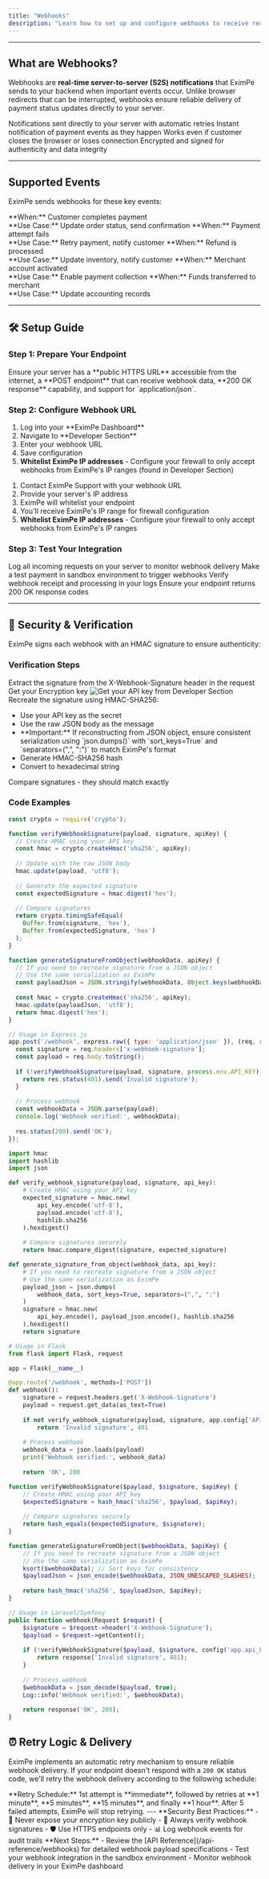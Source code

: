 ```yaml
---
title: "Webhooks"
description: "Learn how to set up and configure webhooks to receive real-time payment notifications from EximPe. This guide covers webhook setup, testing, and best practices for integration."
---
```


---

## What are Webhooks?

Webhooks are **real-time server-to-server (S2S) notifications** that EximPe sends to your backend when important events occur. Unlike browser redirects that can be interrupted, webhooks ensure reliable delivery of payment status updates directly to your server.

<CardGroup cols={2}>
  <Card title="Reliable Delivery" icon="shield-check">
    Notifications sent directly to your server with automatic retries
  </Card>
  <Card title="Real-time Updates" icon="clock">
    Instant notification of payment events as they happen
  </Card>
  <Card title="No User Dependency" icon="user-check">
    Works even if customer closes the browser or loses connection
  </Card>
  <Card title="Secure Communication" icon="lock">
    Encrypted and signed for authenticity and data integrity
  </Card>
</CardGroup>

---

## Supported Events

EximPe sends webhooks for these key events:

<CardGroup cols={2}>
  <Card title="Payment Successful" icon="check">
    **When:** Customer completes payment<br/>
    **Use Case:** Update order status, send confirmation
  </Card>
  <Card title="Payment Failed" icon="x">
    **When:** Payment attempt fails<br/>
    **Use Case:** Retry payment, notify customer
  </Card>
  <Card title="Payment Refunded" icon="rotate-left">
    **When:** Refund is processed<br/>
    **Use Case:** Update inventory, notify customer
  </Card>
  <Card title="Merchant Approved" icon="user-check">
    **When:** Merchant account activated<br/>
    **Use Case:** Enable payment collection
  </Card>
  <Card title="Settlement Completed" icon="money-bill">
    **When:** Funds transferred to merchant<br/>
    **Use Case:** Update accounting records
  </Card>
</CardGroup>

---

## 🛠️ Setup Guide

### Step 1: Prepare Your Endpoint

<Info>
  Ensure your server has a **public HTTPS URL** accessible from the internet, a **POST endpoint** that can receive webhook data, **200 OK response** capability, and support for `application/json`.
</Info>

### Step 2: Configure Webhook URL

<Steps>
  <Step title="Dashboard Configuration (Recommended)">
    <ol>
      <li>Log into your **EximPe Dashboard**</li>
      <li>Navigate to **Developer Section**</li>
      <li>Enter your webhook URL</li>
      <li>Save configuration</li>
      <li><strong>Whitelist EximPe IP addresses</strong> - Configure your firewall to only accept webhooks from EximPe's IP ranges (found in Developer Section)</li>
    </ol>
  </Step>
  
  <Step title="Manual Setup">
    <ol>
      <li>Contact EximPe Support with your webhook URL</li>
      <li>Provide your server's IP address</li>
      <li>EximPe will whitelist your endpoint</li>
      <li>You'll receive EximPe's IP range for firewall configuration</li>
      <li><strong>Whitelist EximPe IP addresses</strong> - Configure your firewall to only accept webhooks from EximPe's IP ranges</li>
    </ol>
  </Step>
</Steps>

### Step 3: Test Your Integration

<CardGroup cols={2}>
  <Card title="Log Requests" icon="file">
    Log all incoming requests on your server to monitor webhook delivery
  </Card>
  <Card title="Test Payment" icon="credit-card">
    Make a test payment in sandbox environment to trigger webhooks
  </Card>
  <Card title="Verify Receipt" icon="check">
    Verify webhook receipt and processing in your logs
  </Card>
  <Card title="Check Response" icon="server">
    Ensure your endpoint returns 200 OK response codes
  </Card>
</CardGroup>

---

## 🔐 Security & Verification

EximPe signs each webhook with an HMAC signature to ensure authenticity:

### Verification Steps

<Steps>
  <Step title="Extract the signature">
    Extract the signature from the X-Webhook-Signature header in the request
  </Step>
  <Step title="Get your API key">
    Get your Encryption key 
    <Frame>
      <img src="/images/encryption-key.png" alt="Get your API key from Developer Section" />
    </Frame>
  </Step>
  <Step title="Recreate the signature">
    Recreate the signature using HMAC-SHA256:
    <ul>
      <li>Use your API key as the secret</li>
      <li>Use the raw JSON body as the message</li>
      <li>**Important:** If reconstructing from JSON object, ensure consistent serialization using `json.dumps()` with `sort_keys=True` and `separators=(",", ":")` to match EximPe's format</li>
      <li>Generate HMAC-SHA256 hash</li>
      <li>Convert to hexadecimal string</li>
    </ul>
  </Step>
  <Step title="Compare signatures">
    Compare signatures - they should match exactly
  </Step>
</Steps>

### Code Examples

<CodeGroup>

```javascript Node.js
const crypto = require('crypto');

function verifyWebhookSignature(payload, signature, apiKey) {
  // Create HMAC using your API key
  const hmac = crypto.createHmac('sha256', apiKey);
  
  // Update with the raw JSON body
  hmac.update(payload, 'utf8');
  
  // Generate the expected signature
  const expectedSignature = hmac.digest('hex');
  
  // Compare signatures
  return crypto.timingSafeEqual(
    Buffer.from(signature, 'hex'),
    Buffer.from(expectedSignature, 'hex')
  );
}

function generateSignatureFromObject(webhookData, apiKey) {
  // If you need to recreate signature from a JSON object
  // Use the same serialization as EximPe
  const payloadJson = JSON.stringify(webhookData, Object.keys(webhookData).sort());
  
  const hmac = crypto.createHmac('sha256', apiKey);
  hmac.update(payloadJson, 'utf8');
  return hmac.digest('hex');
}

// Usage in Express.js
app.post('/webhook', express.raw({ type: 'application/json' }), (req, res) => {
  const signature = req.headers['x-webhook-signature'];
  const payload = req.body.toString();
  
  if (!verifyWebhookSignature(payload, signature, process.env.API_KEY)) {
    return res.status(401).send('Invalid signature');
  }
  
  // Process webhook
  const webhookData = JSON.parse(payload);
  console.log('Webhook verified:', webhookData);
  
  res.status(200).send('OK');
});
```

```python Python
import hmac
import hashlib
import json

def verify_webhook_signature(payload, signature, api_key):
    # Create HMAC using your API key
    expected_signature = hmac.new(
        api_key.encode('utf-8'),
        payload.encode('utf-8'),
        hashlib.sha256
    ).hexdigest()
    
    # Compare signatures securely
    return hmac.compare_digest(signature, expected_signature)

def generate_signature_from_object(webhook_data, api_key):
    # If you need to recreate signature from a JSON object
    # Use the same serialization as EximPe
    payload_json = json.dumps(
        webhook_data, sort_keys=True, separators=(",", ":")
    )
    signature = hmac.new(
        api_key.encode(), payload_json.encode(), hashlib.sha256
    ).hexdigest()
    return signature

# Usage in Flask
from flask import Flask, request

app = Flask(__name__)

@app.route('/webhook', methods=['POST'])
def webhook():
    signature = request.headers.get('X-Webhook-Signature')
    payload = request.get_data(as_text=True)
    
    if not verify_webhook_signature(payload, signature, app.config['API_KEY']):
        return 'Invalid signature', 401
    
    # Process webhook
    webhook_data = json.loads(payload)
    print('Webhook verified:', webhook_data)
    
    return 'OK', 200
```

```php PHP
function verifyWebhookSignature($payload, $signature, $apiKey) {
    // Create HMAC using your API key
    $expectedSignature = hash_hmac('sha256', $payload, $apiKey);
    
    // Compare signatures securely
    return hash_equals($expectedSignature, $signature);
}

function generateSignatureFromObject($webhookData, $apiKey) {
    // If you need to recreate signature from a JSON object
    // Use the same serialization as EximPe
    ksort($webhookData); // Sort keys for consistency
    $payloadJson = json_encode($webhookData, JSON_UNESCAPED_SLASHES);
    
    return hash_hmac('sha256', $payloadJson, $apiKey);
}

// Usage in Laravel/Symfony
public function webhook(Request $request) {
    $signature = $request->header('X-Webhook-Signature');
    $payload = $request->getContent();
    
    if (!verifyWebhookSignature($payload, $signature, config('app.api_key'))) {
        return response('Invalid signature', 401);
    }
    
    // Process webhook
    $webhookData = json_decode($payload, true);
    Log::info('Webhook verified:', $webhookData);
    
    return response('OK', 200);
}
```

</CodeGroup>

## ⏰ Retry Logic & Delivery

EximPe implements an automatic retry mechanism to ensure reliable webhook delivery. If your endpoint doesn't respond with a `200 OK` status code, we'll retry the webhook delivery according to the following schedule:

<Info>
  **Retry Schedule:** 1st attempt is **immediate**, followed by retries at **1 minute**, **5 minutes**, **15 minutes**, and finally **1 hour**. After 5 failed attempts, EximPe will stop retrying.
</Info>
---

<Warning>
  **Security Best Practices:**
  - 🔐 Never expose your encryption key publicly
  - 📝 Always verify webhook signatures
  - 🛡️ Use HTTPS endpoints only
  - 📊 Log webhook events for audit trails
</Warning>

<Note>
  **Next Steps:**
  - Review the [API Reference](/api-reference/webhooks) for detailed webhook payload specifications
  - Test your webhook integration in the sandbox environment
  - Monitor webhook delivery in your EximPe dashboard
</Note>
